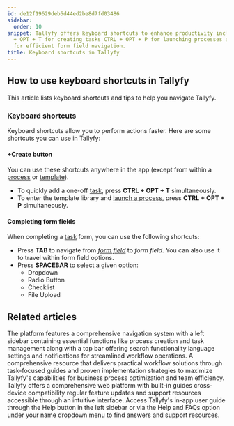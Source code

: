 ```yaml
---
id: de12f19629deb5d44ed2be8d7fd03486
sidebar:
  order: 10
snippet: Tallyfy offers keyboard shortcuts to enhance productivity including CTRL
  + OPT + T for creating tasks CTRL + OPT + P for launching processes and TAB/SPACEBAR
  for efficient form field navigation.
title: Keyboard shortcuts in Tallyfy
---
```


## How to use keyboard shortcuts in Tallyfy

This article lists keyboard shortcuts and tips to help you navigate Tallyfy.

### Keyboard shortcuts

Keyboard shortcuts allow you to perform actions faster. Here are some shortcuts you can use in Tallyfy:

#### +Create button

You can use these shortcuts anywhere in the app (except from within a [process](/products/pro/tracking-and-tasks/processes/) or [template](/products/pro/documenting/templates/)).

- To quickly add a one-off [task](/products/pro/tracking-and-tasks/tasks/), press **CTRL + OPT + T** simultaneously.
- To enter the template library and [launch a process](/products/pro/launching/), press **CTRL + OPT + P** simultaneously.

#### Completing form fields

When completing a [task](/products/pro/tracking-and-tasks/tasks/) form, you can use the following shortcuts:

- Press **TAB** to navigate from _[form field](/products/pro/tracking-and-tasks/tasks/what-are-form-fields-in-tallyfy/)_ to _form field_. You can also use it to travel within form field options.
- Press **SPACEBAR** to select a given option:
  - Dropdown
  - Radio Button
  - Checklist
  - File Upload


## Related articles
<CardGrid>
<LinkTitleCard header="<b>Tutorials > Navigate Tallyfy</b>" href="/products/pro/tutorials/navigate-tallyfy/" > The platform features a comprehensive navigation system with a left sidebar containing essential functions like process creation and task management along with a top bar offering search functionality language settings and notifications for streamlined workflow operations. </LinkTitleCard>
<LinkTitleCard header="<b>Tutorials > How-to guides</b>" href="/products/pro/tutorials/how-to/" > A comprehensive resource that delivers practical workflow solutions through task-focused guides and proven implementation strategies to maximize Tallyfy's capabilities for business process optimization and team efficiency. </LinkTitleCard>
<LinkTitleCard header="<b>Tutorials > Key features</b>" href="/products/pro/tutorials/features/" > Tallyfy offers a comprehensive web platform with built-in guides cross-device compatibility regular feature updates and support resources accessible through an intuitive interface. </LinkTitleCard>
<LinkTitleCard header="<b>Support > In-app user guide</b>" href="/products/pro/miscellaneous/support/how-to-access-the-tallyfy-user-guide/" > Access Tallyfy's in-app user guide through the Help button in the left sidebar or via the Help and FAQs option under your name dropdown menu to find answers and support resources. </LinkTitleCard>
</CardGrid>